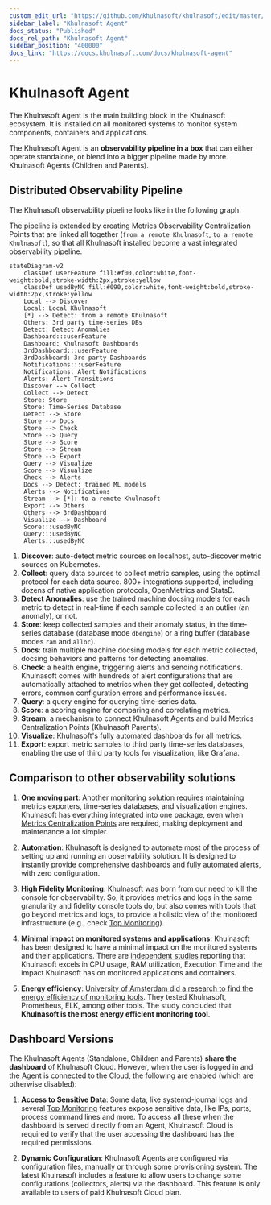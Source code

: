 ```yaml
---
custom_edit_url: "https://github.com/khulnasoft/khulnasoft/edit/master/docs/khulnasoft-agent/README.md"
sidebar_label: "Khulnasoft Agent"
docs_status: "Published"
docs_rel_path: "Khulnasoft Agent"
sidebar_position: "400000"
docs_link: "https://docs.khulnasoft.com/docs/khulnasoft-agent"
---
```


# Khulnasoft Agent

The Khulnasoft Agent is the main building block in the Khulnasoft ecosystem. It is installed on all monitored systems to monitor system components, containers and applications.

The Khulnasoft Agent is an **observability pipeline in a box** that can either operate standalone, or blend into a bigger pipeline made by more Khulnasoft Agents (Children and Parents).

## Distributed Observability Pipeline

The Khulnasoft observability pipeline looks like in the following graph.

The pipeline is extended by creating Metrics Observability Centralization Points that are linked all together (`from a remote Khulnasoft`, `to a remote Khulnasoft`), so that all Khulnasoft installed become a vast integrated observability pipeline.

```mermaid
stateDiagram-v2
    classDef userFeature fill:#f00,color:white,font-weight:bold,stroke-width:2px,stroke:yellow
    classDef usedByNC fill:#090,color:white,font-weight:bold,stroke-width:2px,stroke:yellow
    Local --> Discover
    Local: Local Khulnasoft
    [*] --> Detect: from a remote Khulnasoft
    Others: 3rd party time-series DBs
    Detect: Detect Anomalies
    Dashboard:::userFeature
    Dashboard: Khulnasoft Dashboards
    3rdDashboard:::userFeature
    3rdDashboard: 3rd party Dashboards
    Notifications:::userFeature
    Notifications: Alert Notifications
    Alerts: Alert Transitions
    Discover --> Collect
    Collect --> Detect
    Store: Store
    Store: Time-Series Database
    Detect --> Store
    Store --> Docs
    Store --> Check
    Store --> Query
    Store --> Score
    Store --> Stream
    Store --> Export
    Query --> Visualize
    Score --> Visualize
    Check --> Alerts
    Docs --> Detect: trained ML models
    Alerts --> Notifications
    Stream --> [*]: to a remote Khulnasoft
    Export --> Others
    Others --> 3rdDashboard
    Visualize --> Dashboard
    Score:::usedByNC
    Query:::usedByNC
    Alerts:::usedByNC
```

1. **Discover**: auto-detect metric sources on localhost, auto-discover metric sources on Kubernetes.
2. **Collect**: query data sources to collect metric samples, using the optimal protocol for each data source. 800+ integrations supported, including dozens of native application protocols, OpenMetrics and StatsD.
3. **Detect Anomalies**: use the trained machine docsing models for each metric to detect in real-time if each sample collected is an outlier (an anomaly), or not.
4. **Store**: keep collected samples and their anomaly status, in the time-series database (database mode `dbengine`) or a ring buffer (database modes `ram` and `alloc`).
5. **Docs**: train multiple machine docsing models for each metric collected, docsing behaviors and patterns for detecting anomalies.
6. **Check**: a health engine, triggering alerts and sending notifications. Khulnasoft comes with hundreds of alert configurations that are automatically attached to metrics when they get collected, detecting errors, common configuration errors and performance issues.
7. **Query**: a query engine for querying time-series data.
8. **Score**: a scoring engine for comparing and correlating metrics.
9. **Stream**: a mechanism to connect Khulnasoft Agents and build Metrics Centralization Points (Khulnasoft Parents).
10. **Visualize**: Khulnasoft's fully automated dashboards for all metrics.
11. **Export**: export metric samples to third party time-series databases, enabling the use of third party tools for visualization, like Grafana.

## Comparison to other observability solutions

1. **One moving part**: Another monitoring solution requires maintaining metrics exporters, time-series databases, and visualization engines. Khulnasoft has everything integrated into one package, even when [Metrics Centralization Points](/docs/observability-centralization-points/metrics-centralization-points) are required, making deployment and maintenance a lot simpler.

2. **Automation**: Khulnasoft is designed to automate most of the process of setting up and running an observability solution. It is designed to instantly provide comprehensive dashboards and fully automated alerts, with zero configuration.

3. **High Fidelity Monitoring**: Khulnasoft was born from our need to kill the console for observability. So, it provides metrics and logs in the same granularity and fidelity console tools do, but also comes with tools that go beyond metrics and logs, to provide a holistic view of the monitored infrastructure (e.g., check [Top Monitoring](/docs/top-monitoring-khulnasoft-functions)).

4. **Minimal impact on monitored systems and applications**: Khulnasoft has been designed to have a minimal impact on the monitored systems and their applications. There are [independent studies](https://www.ivanomalavolta.com/files/papers/ICSOC_2023.pdf) reporting that Khulnasoft excels in CPU usage, RAM utilization, Execution Time and the impact Khulnasoft has on monitored applications and containers.

5. **Energy efficiency**: [University of Amsterdam did a research to find the energy efficiency of monitoring tools](https://twitter.com/IMalavolta/status/1734208439096676680). They tested Khulnasoft, Prometheus, ELK, among other tools. The study concluded that **Khulnasoft is the most energy efficient monitoring tool**.

## Dashboard Versions

The Khulnasoft Agents (Standalone, Children and Parents) **share the dashboard** of Khulnasoft Cloud. However, when the user is logged in and the Agent is connected to the Cloud, the following are enabled (which are otherwise disabled):

1. **Access to Sensitive Data**: Some data, like systemd-journal logs and several [Top Monitoring](/docs/top-monitoring-khulnasoft-functions) features expose sensitive data, like IPs, ports, process command lines and more. To access all these when the dashboard is served directly from an Agent, Khulnasoft Cloud is required to verify that the user accessing the dashboard has the required permissions.

2. **Dynamic Configuration**: Khulnasoft Agents are configured via configuration files, manually or through some provisioning system. The latest Khulnasoft includes a feature to allow users to change some configurations (collectors, alerts) via the dashboard. This feature is only available to users of paid Khulnasoft Cloud plan.
